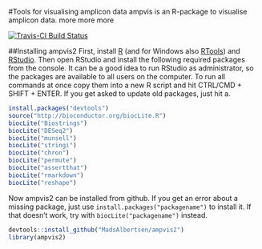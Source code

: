 #Tools for visualising amplicon data
ampvis is an R-package to visualise amplicon data. more more more

[![Travis-CI Build Status](https://travis-ci.org/kasperskytte/ampvis2.svg?branch=master)](https://travis-ci.org/kasperskytte/ampvis2)

##Installing ampvis2
First, install [R](https://mirrors.dotsrc.org/cran/) (and for Windows also [RTools](https://mirrors.dotsrc.org/cran/bin/windows/Rtools/)) and [RStudio](https://www.rstudio.com/products/rstudio/download/#download). Then open RStudio and install the following required packages from the console. It can be a good idea to run RStudio as administrator, so the packages are available to all users on the computer. To run all commands at once copy them into a new R script and hit CTRL/CMD + SHIFT + ENTER. If you get asked to update old packages, just hit a.
```r
install.packages("devtools")
source("http://bioconductor.org/biocLite.R")
biocLite("Biostrings")
biocLite("DESeq2")
biocLite("munsell")
biocLite("stringi")
biocLite("chron")
biocLite("permute")
biocLite("assertthat")
biocLite("rmarkdown")
biocLite("reshape")
```

Now ampvis2 can be installed from github. If you get an error about a missing package, just use `install.packages("packagename")` to install it. If that doesn't work, try with `biocLite("packagename")` instead.
```r
devtools::install_github("MadsAlbertsen/ampvis2")
library(ampvis2)
```